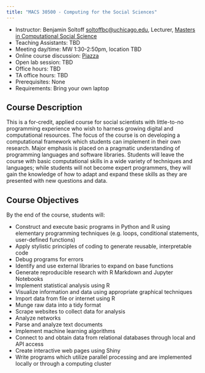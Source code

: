 ```yaml
---
title: "MACS 30500 - Computing for the Social Sciences"
---
```


* Instructor: Benjamin Soltoff [soltoffbc@uchicago.edu](mailto:soltoffbc@uchicago.edu), Lecturer, [Masters in Computational Social Science](http://macss.uchicago.edu)
* Teaching Assistants: TBD
* Meeting day/time: MW 1:30-2:50pm, location TBD
* Online course discussion: [Piazza](https://piazza.com/class/iqs52bwt8au4lw)
* Open lab session: TBD
* Office hours: TBD
* TA office hours: TBD
* Prerequisites: None
* Requirements: Bring your own laptop

## Course Description

This is a for-credit, applied course for social scientists with little-to-no programming experience who wish to harness growing digital and computational resources. The focus of the course is on developing a computational framework which students can implement in their own research. Major emphasis is placed on a pragmatic understanding of programming languages and software libraries. Students will leave the course with basic computational skills in a wide variety of techniques and languages; while students will not become expert programmers, they will gain the knowledge of how to adapt and expand these skills as they are presented with new questions and data.

## Course Objectives

By the end of the course, students will:

* Construct and execute basic programs in Python and R using elementary programming techniques (e.g. loops, conditional statements, user-defined functions)
* Apply stylistic principles of coding to generate reusable, interpretable code
* Debug programs for errors
* Identify and use external libraries to expand on base functions
* Generate reproducible research with R Markdown and Jupyter Notebooks
* Implement statistical analysis using R
* Visualize information and data using appropriate graphical techniques
* Import data from file or internet using R
* Munge raw data into a tidy format
* Scrape websites to collect data for analysis
* Analyze networks
* Parse and analyze text documents
* Implement machine learning algorithms
* Connect to and obtain data from relational databases through local and API access
* Create interactive web pages using Shiny
* Write programs which utilize parallel processing and are implemented locally or through a computing cluster








